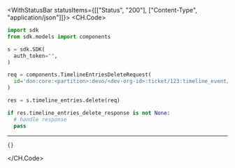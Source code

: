 

<WithStatusBar statusItems={[["Status", "200"], ["Content-Type", "application/json"]]}>
  <CH.Code>
  ```python Delete.py
  import sdk
from sdk.models import components

s = sdk.SDK(
    auth_token="",
)

req = components.TimelineEntriesDeleteRequest(
    id='don:core:<partition>:devo/<dev-org-id>:ticket/123:timeline_event/<timeline-event-id>',
)

res = s.timeline_entries.delete(req)

if res.timeline_entries_delete_response is not None:
    # handle response
    pass
  ```
  ---

  ```json Example Response
  {}
  ```
  </CH.Code>
</WithStatusBar>
